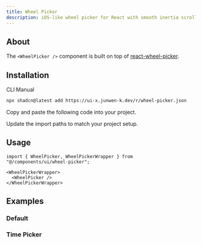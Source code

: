 ```yaml
---
title: Wheel Picker
description: iOS-like wheel picker for React with smooth inertia scrolling and infinite loop support.
---
```


<ComponentPreview name="wheel-picker-demo" />

## About

The `<WheelPicker />` component is built on top of [react-wheel-picker](https://react-wheel-picker.chanhdai.com/).

## Installation

<Tabs defaultValue="cli">

<TabsList>
  <TabsTrigger value="cli">CLI</TabsTrigger>
  <TabsTrigger value="manual">Manual</TabsTrigger>
</TabsList>

<TabsContent value="cli">

```bash
npx shadcn@latest add https://ui-x.junwen-k.dev/r/wheel-picker.json
```

</TabsContent>

<TabsContent value="manual">

<Steps>

<Step>Copy and paste the following code into your project.</Step>

<ComponentSource name="wheel-picker" />

<Step>Update the import paths to match your project setup.</Step>

</Steps>

</TabsContent>

</Tabs>

## Usage

```tsx
import { WheelPicker, WheelPickerWrapper } from "@/components/ui/wheel-picker";
```

```tsx
<WheelPickerWrapper>
  <WheelPicker />
</WheelPickerWrapper>
```

## Examples

### Default

<ComponentPreview name="wheel-picker-demo" />

### Time Picker

<ComponentPreview name="wheel-picker-time-picker" />
